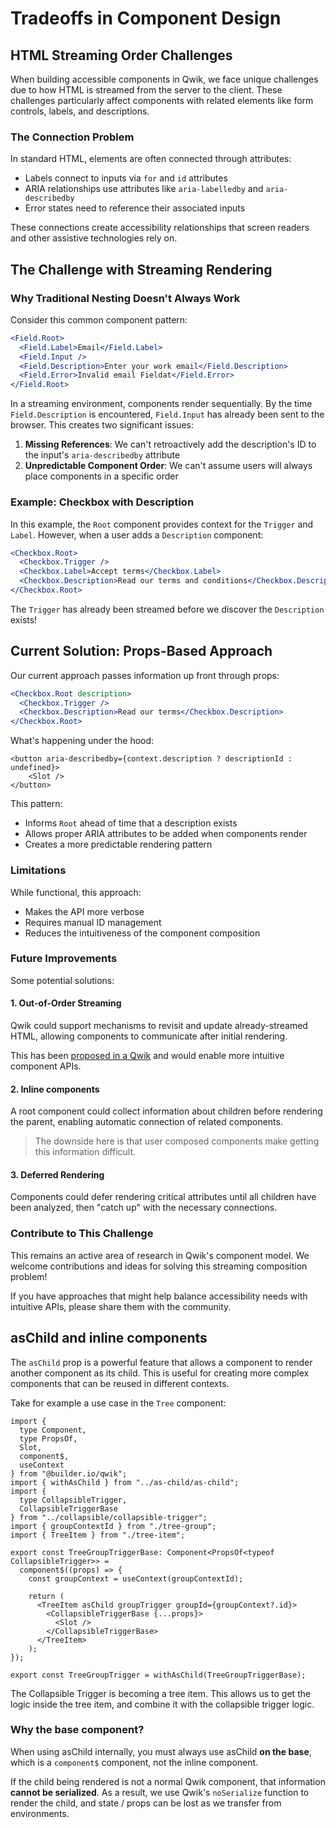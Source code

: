 # Tradeoffs in Component Design

## HTML Streaming Order Challenges

When building accessible components in Qwik, we face unique challenges due to how HTML is streamed from the server to the client. These challenges particularly affect components with related elements like form controls, labels, and descriptions.

### The Connection Problem

In standard HTML, elements are often connected through attributes:
- Labels connect to inputs via `for` and `id` attributes
- ARIA relationships use attributes like `aria-labelledby` and `aria-describedby`
- Error states need to reference their associated inputs

These connections create accessibility relationships that screen readers and other assistive technologies rely on.

## The Challenge with Streaming Rendering

### Why Traditional Nesting Doesn't Always Work

Consider this common component pattern:

```jsx
<Field.Root>
  <Field.Label>Email</Field.Label>
  <Field.Input />
  <Field.Description>Enter your work email</Field.Description>
  <Field.Error>Invalid email Fieldat</Field.Error>
</Field.Root>
```

In a streaming environment, components render sequentially. By the time `Field.Description` is encountered, `Field.Input` has already been sent to the browser. This creates two significant issues:

1. **Missing References**: We can't retroactively add the description's ID to the input's `aria-describedby` attribute
2. **Unpredictable Component Order**: We can't assume users will always place components in a specific order

### Example: Checkbox with Description

<Showcase name="description" />

In this example, the `Root` component provides context for the `Trigger` and `Label`. However, when a user adds a `Description` component:

```jsx
<Checkbox.Root>
  <Checkbox.Trigger />
  <Checkbox.Label>Accept terms</Checkbox.Label>
  <Checkbox.Description>Read our terms and conditions</Checkbox.Description>
</Checkbox.Root>
```

The `Trigger` has already been streamed before we discover the `Description` exists!

## Current Solution: Props-Based Approach

Our current approach passes information up front through props:

```jsx
<Checkbox.Root description>
  <Checkbox.Trigger />
  <Checkbox.Description>Read our terms</Checkbox.Description>
</Checkbox.Root>
```

What's happening under the hood:

```tsx
<button aria-describedby={context.description ? descriptionId : undefined}>
    <Slot />
</button>
```

This pattern:
- Informs `Root` ahead of time that a description exists
- Allows proper ARIA attributes to be added when components render
- Creates a more predictable rendering pattern

### Limitations

While functional, this approach:
- Makes the API more verbose
- Requires manual ID management
- Reduces the intuitiveness of the component composition

### Future Improvements

Some potential solutions:

#### 1. Out-of-Order Streaming

Qwik could support mechanisms to revisit and update already-streamed HTML, allowing components to communicate after initial rendering.

This has been [proposed in a Qwik](https://github.com/QwikDev/qwik-evolution/discussions/16) and would enable more intuitive component APIs.

#### 2. Inline components

A root component could collect information about children before rendering the parent, enabling automatic connection of related components.

> The downside here is that user composed components make getting this information difficult.

#### 3. Deferred Rendering

Components could defer rendering critical attributes until all children have been analyzed, then "catch up" with the necessary connections.

### Contribute to This Challenge

This remains an active area of research in Qwik's component model. We welcome contributions and ideas for solving this streaming composition problem!

If you have approaches that might help balance accessibility needs with intuitive APIs, please share them with the community.

## asChild and inline components

The `asChild` prop is a powerful feature that allows a component to render another component as its child. This is useful for creating more complex components that can be reused in different contexts.

Take for example a use case in the `Tree` component:

```tsx
import {
  type Component,
  type PropsOf,
  Slot,
  component$,
  useContext
} from "@builder.io/qwik";
import { withAsChild } from "../as-child/as-child";
import {
  type CollapsibleTrigger,
  CollapsibleTriggerBase
} from "../collapsible/collapsible-trigger";
import { groupContextId } from "./tree-group";
import { TreeItem } from "./tree-item";

export const TreeGroupTriggerBase: Component<PropsOf<typeof CollapsibleTrigger>> =
  component$((props) => {
    const groupContext = useContext(groupContextId);
    
    return (
      <TreeItem asChild groupTrigger groupId={groupContext?.id}>
        <CollapsibleTriggerBase {...props}>
          <Slot />
        </CollapsibleTriggerBase>
      </TreeItem>
    );
});

export const TreeGroupTrigger = withAsChild(TreeGroupTriggerBase);

```

The Collapsible Trigger is becoming a tree item. This allows us to get the logic inside the tree item, and combine it with the collapsible trigger logic.

### Why the base component?

When using asChild internally, you must always use asChild **on the base**, which is a `component$` component, not the inline component.

If the child being rendered is not a normal Qwik component, that information **cannot be serialized**. As a result, we use Qwik's `noSerialize` function to render the child, and state / props can be lost as we transfer from environments.